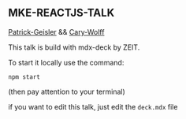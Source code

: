 ## MKE-REACTJS-TALK

[Patrick-Geisler]() && [Cary-Wolff]()

This talk is build with mdx-deck by ZEIT.

To start it locally use the command:

`npm start`

(then pay attention to your terminal)

if you want to edit this talk, just edit the `deck.mdx` file